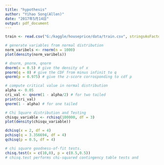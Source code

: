 ```yaml
---
title: "hypothesis"
author: "Yihao Song(Allen)"
date: "2017年5月14日"
output: pdf_document
---
```


```r
train <- read.csv("G:/kaggle/houseprice/data/train.csv", stringsAsFactors = FALSE)
```

```r
# generate variables from normal distribution
norm_varibels <- rnorm(n = 1000)
plot(density(norm_varibels))
```

```r
# dnorm, pnorm, qnorm
dnorm(x = 0.5) # give the density of x
pnorm(q = 0) # give the CDF from minus infinit to q
qnorm(p = 0.975) # give the z-score corrosponding to cdf p
```

```r
# compute critical value in normal distribution
alpha <- 0.05 
cri_val <- qnorm(1 - alpha/2) # for two tailed
print(cri_val)
qnorm(1 - alpha) # for one tailed
```

```r
# Chi Square distribution and Testing
chisqu_variable <- rchisq(100000, df = 3)
plot(density(chisqu_variable))

dchisq(x = 2, df = 4)
pchisq(q = 3.356694, df = 4)
qchisq(p = 0.5, df = 4)
```

```r
# chi square goodness-of-fit tests.
chisq.test(x = c(10,0), p = c(0.5,0.5))
# chisq.test performs chi-squared contingency table tests and 
```

